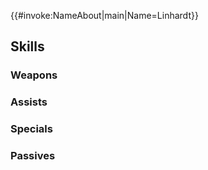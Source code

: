 {{#invoke:NameAbout|main|Name=Linhardt}}{{HeroPage Tabs}}
{{Hero Infobox
|Name=Linhardt
|Title=Hevring's Heir
|WeaponType=Colorless Staff
|MoveType=Infantry
|Origin=Fire Emblem: Three Houses
|Gender=Male
|actorEN=Chris Patton
|actorJP=堀江瞬
|artist=むらいっち
|randomStartTime=2021-04-05T07:00:00Z
|additionDate=March 4, 2021
|releaseDate=March 5, 2021
|poolDate=March 30, 2021
|poolRarities=3,4
|cv1=12
|cv2=200400
|TagID=リンハルト
|InternalID=634
|Properties=
|description=Heir to House Hevring of the Adrestian Empire. Has deep friendship with the second son of House Bergliez, Caspar. Appears in Fire Emblem: Three Houses.
}}
{{Stats Page
|Lv1HP=17|Lv1ATK=8|Lv1SPD=6|Lv1DEF=8|Lv1RES=10
|GRHP=50|GRATK=60|GRSPD=45|GRDEF=50|GRRES=65
}}
==Skills==
===Weapons===
{{Weapons Table
|weapon1=Assault
|weapon1Unlock=1
|weapon2=Pain
|weapon2Unlock=3
|weapon3=Pain+
|weapon3Unlock=5
}}
===Assists===
{{Assists Table
|assist1=Heal
|assist1Default=1
|assist1Unlock=1
|assist2=Mend
|assist2Default=3
|assist2Unlock=2
|assist3=Physic
|assist3Default=4
|assist3Unlock=3
|assist4=Physic+
|assist4Default=5
|assist4Unlock=5
}}
===Specials===
{{Specials Table
|special1=Imbue
|special1Default=4
|special1Unlock=2
|special2=Miracle
|special2Default=5
|special2Unlock=3
}}
===Passives===
{{Passives Table
|passiveB1=Renewal 1
|passiveB2=Renewal 2
|passiveB3=Renewal 3
|passiveB1Unlock=1
|passiveB2Unlock=2
|passiveB3Unlock=4
|passiveC1=Distant Guard 1
|passiveC2=Distant Guard 2
|passiveC3=Distant Guard 3
|passiveC1Unlock=3
|passiveC2Unlock=4
|passiveC3Unlock=5
}}
{{Heroes Navbox}}